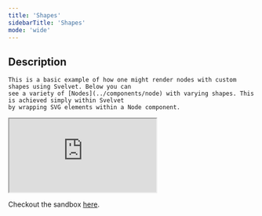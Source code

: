 ```yaml
---
title: 'Shapes'
sidebarTitle: 'Shapes'
mode: 'wide'
---
```


## Description

    This is a basic example of how one might render nodes with custom shapes using Svelvet. Below you can
    see a variety of [Nodes](../components/node) with varying shapes. This is achieved simply within Svelvet
    by wrapping SVG elements within a Node component.

<iframe
	src="https://stackblitz.com/edit/vitejs-vite-epysfw?embed=1&file=src/App.svelte&hideExplorer=1&hideNavigation=1&view=preview"
	style={{ width: '100%', height: '500px', border: '0', borderRadius: '15px' }}
></iframe>

Checkout the sandbox [here](https://stackblitz.com/edit/vitejs-vite-y2cs5r?file=src%2FApp.svelte).

